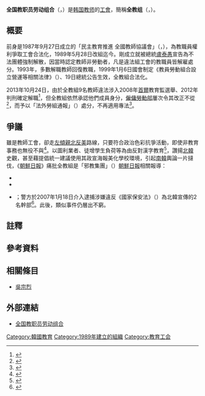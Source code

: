 {{Infobox organization
|name           = 全國教職員勞動組合
|bgcolor        = 
|fgcolor        = 
|image          = 
|image_border   = 
|size           = 
|alt            = 
|caption        = 
|map            = 
|msize          = 
|malt           = 
|mcaption       = 
|abbreviation   = 全教組
|motto          = 
|formation      = 1989年5月28日
|predecessor    = 民主教育推進 全國教師協議會
|founder        = 
|extinction     = 
|type           = [[教師|教師]][[工會|工會]]
|status         = 
|purpose        = 
|headquarters   = {{KOR}}[[首爾特别市|首爾特别市]][[西大門區|西大門區]]京畿大路82，4、6層
|location       = 
|region_served  = 
|membership     = 5萬人（2015年）
|language       = 
|leader_title   = 
|leader_name    = 
|main_organ     = 
|parent_organization = 
|affiliations   = 
|num_staff      = 
|num_volunteers = 
|budget         = 
|website        = http://www.eduhope.net
|remarks        = 
}}
'''全国教职员劳动组合'''（{{朝|名=南|漢=全國敎職員勞動組合|諺=전국교직원노동조합|羅=Jeonguk Gyojigwon Nodong Johap}}，{{lang-en|Korean Teachers and Education Workers Union}}）是[[韩国|韩国]][[教师|教师]]的[[工會|工會]]，簡稱'''全教组'''（{{朝|名=南|漢=全敎組|諺=전교조|羅=Jeon Gyojo}}，{{lang-en|KTU}}）。

==概要==
前身是1987年9月27日成立的「民主教育推進 全國教師協議會」（{{lang-ko|民主敎育推進 全國敎師協議會／민주교육추진 전국교사협의회}}，{{lang|ko|全敎協／전교협}}），為教職員權利爭取工會合法化，1989年5月28日改組迄今。剛成立就被總統[[盧泰愚|盧泰愚]]宣告為不法團體強制解散，因當時認定教師非勞動者，凡是違法組工會的教職員皆解雇處分。1993年，多數解職教師回復教職，1999年1月6日國會制定《教員勞動組合設立營運等相關法律》（{{lang-ko|敎員의勞動組合設立및運營等에關한法律／교원의 노동조합 설립 및 운영 등에 관한 법률}}）、19日總統公告生效，全教組合法化。

2013年10月24日，由於全教組9名教師違法涉入2008年[[首爾|首爾]]教育監選舉、2012年判刑確定解職<ref>{{cite web |author=강성란 |url=http://news.eduhope.net/sub_read.html?uid=17809 |script-title=ko:해직교사 내치라는 헌재, 9명 그들은 누구인가? 더 나은 교육 함께 꿈꾼 '전교조 조합원' |work=全教組 |language=ko |date=2015-06-28 |accessdate= |archive-date=2017-01-18 |archive-url=https://web.archive.org/web/20170118053325/http://news.eduhope.net/sub_read.html?uid=17809 |dead-url=no }}</ref>，但全教組依然承認他們成員身分，[[僱傭勞動部|僱傭勞動部]]屢次令其改正不從<ref>{{cite news |author= |url=http://chinese.donga.com/BIG/List/3/all/29/448582/1 |title=要根據法律處理全國教師組合年假鬥爭 |publisher=[[東亞日報|東亞日報]] |language= |date=2013-09-26 |accessdate= |archive-date=2018-09-28 |archive-url=https://web.archive.org/web/20180928180022/http://chinese.donga.com/BIG/List/3/all/29/448582/1 |dead-url=no }}</ref>，而予以「法外勞組通報」（{{lang|ko|법외노조 통보}}）處分，不再適用專法<ref>{{cite news |author=申娜莉 |url=http://chinese.donga.com/BIG/List/3/all/29/452197/1 |title=憲法裁判所裁定“被解除職務的教師沒有資格擔任全教組成員” |publisher=[[東亞日報|東亞日報]] |language= |date=2015-05-29 |accessdate= |archive-date=2018-09-28 |archive-url=https://web.archive.org/web/20180928175508/http://chinese.donga.com/BIG/List/3/all/29/452197/1 |dead-url=no }}</ref>{{notetag|所謂「法外勞組」是韓國採日本法理通說，指未滿足勞動法規資格之工會，雖不受專法各種程序與保護，但仍受憲法（日：§28，韓：§33）保障勞動者結社、團體交涉及其他集體行動權利，享有民刑事免責，協商、爭議處理能力<ref>[[國立政治大學|國立政治大學]]論文：
*{{cite news |author=王惠玲 |url=https://nccur.lib.nccu.edu.tw/handle/140.119/5134 |title=我國工會功能與法律地位之研究 |publisher=勞工研究所 |page=17 |language= |date=1998 |accessdate= |archive-date=2018-10-09 |archive-url=https://web.archive.org/web/20181009182044/https://nccur.lib.nccu.edu.tw/handle/140.119/5134 |dead-url=no }}
*{{cite news |author=張義德 |url=https://nccur.lib.nccu.edu.tw/handle/140.119/32855 |title=不當勞動行為制度之研究－以日本與我國之「不利益待遇」為中心 |publisher=法律學研究所 |page= |language= |date=2007 |accessdate= |archive-date=2017-01-18 |archive-url=https://web.archive.org/web/20170118053441/https://nccur.lib.nccu.edu.tw/handle/140.119/32855 |dead-url=no }}</ref>。「非法工會」乃中文誤譯。}}。

==爭議==
雖是教師工會，卻走[[左傾|左傾]][[親北|親北]][[反美|反美]]路線，只要符合政治色彩抗爭活動，即使非教育事務也無役不與<ref>{{cite news |author=韓起興 |url=http://chinese.donga.com/BIG/Home/3/all/29/728041/1 |title=薩德移至“第三候選地”，政府不要再來回反復了！ |publisher=[[東亞日報|東亞日報]] |language= |date=2016-08-23 |accessdate= |archive-date=2018-09-28 |archive-url=https://web.archive.org/web/20180928175836/http://chinese.donga.com/BIG/Home/3/all/29/728041/1 |dead-url=no }}</ref>。以圖利業者、徒增學生負荷等為由反對漢字教育<ref>{{Cite press release |url=http://edupress.ktu.org/bbs/board.php?bo_table=maybbs_eduhope_4&wr_id=6026&sst=wr_datetime&sod=desc&sop=and&page=32&menu_id= |script-title=ko: 앞에서는 한자병기 추진, 뒤로는 한자시험업체와 손잡는 교육부의 한심한 행태 |publisher=全教組 |date=2015-06-02 |archiveurl= |archivedate= |accessdate= |language=ko |deadurl=no }}{{Dead link|date=2018年10月 |bot=InternetArchiveBot |fix-attempted=yes }}</ref>，讚揚[[北韓|北韓]]史觀，甚至藉提倡統一建議使用其政宣海報美化學校環境，引起[[南韓|南韓]]輿論一片撻伐，《[[朝鮮日報|朝鮮日報]]》痛批全教組是「邪教集團」（{{lang|ko|사교집단}}）<ref>[[朝鮮日報|朝鮮日報]]相關報導：
*{{cite news|author=金正勋|url=http://old.chnarchive.chosun.com/site/data/html_dir/2006/08/01/20060801000008.html|title=全教工鼓励各级学校使用北韩宣传海报又引发风波|publisher=chosun.com|language=|date=2006-08-01|accessdate=|deadurl=yes|archiveurl=https://web.archive.org/web/20170118050338/http://old.chnarchive.chosun.com/site/data/html_dir/2006/08/01/20060801000008.html|archivedate=2017-01-18}}
*{{cite news |author= |url=http://news.chosun.com/site/data/html_dir/2006/08/01/2006080170021.html |script-title=ko:전교조 이번엔 ‘北 선전 포스터’ 파문 |publisher=chosun.com |language=ko |date=2006-08-01 |accessdate= |archive-date=2017-01-18 |archive-url=https://web.archive.org/web/20170118050340/http://news.chosun.com/site/data/html_dir/2006/08/01/2006080170021.html |dead-url=no }}
*{{cite news |author= |url=http://news.chosun.com/site/data/html_dir/2006/08/01/2006080170554.html |script-title=ko:[사설] 邪敎 집단으로 변해버린 전교조 [정정내용 있음] |publisher=chosun.com |language=ko |date=2006-08-01 |accessdate= |archive-date=2017-01-18 |archive-url=https://web.archive.org/web/20170118050338/http://news.chosun.com/site/data/html_dir/2006/08/01/2006080170554.html |dead-url=no }}</ref>；警方於2007年1月18日介入逮捕涉嫌違反《國家保安法》（{{朝|名=南|漢=國家保安法|諺=국가보안법}}）為北韓宣傳的2名幹部<ref>{{cite news |author=천인성 |url=http://news.joins.com/article/2570595 |script-title=ko:북한 찬양 혐의로 체포된 전교조 교사 "통일교육 우수" 정부서 상 받아 |publisher=[[中央日報_(韓國)|Jo!ns]] |language=ko |date=2007-01-19 |accessdate= |archive-date=2017-01-18 |archive-url=https://web.archive.org/web/20170118051127/http://news.joins.com/article/2570595 |dead-url=no }}</ref>。此後，類似事件仍層出不窮。

== 註釋 ==
<!--{{Div col|cols=2}}-->
{{notefoot}}
<!--{{Div col end}}-->

==參考資料==
{{reflist|2}}

==相關條目==
* [[吳宗烈|吳宗烈]]

==外部連結==
{{Wikisource|ko:전국교직원노동조합 창립선언문|全国教职员劳动组合成立宣言書}}
* [http://www.eduhope.net 全国教职员劳动组合]{{Wayback|url=http://www.eduhope.net/ |date=20200525120133 }}

[[Category:韓國教育|Category:韓國教育]]
[[Category:1989年建立的組織|Category:1989年建立的組織]]
[[Category:教育工会|Category:教育工会]]